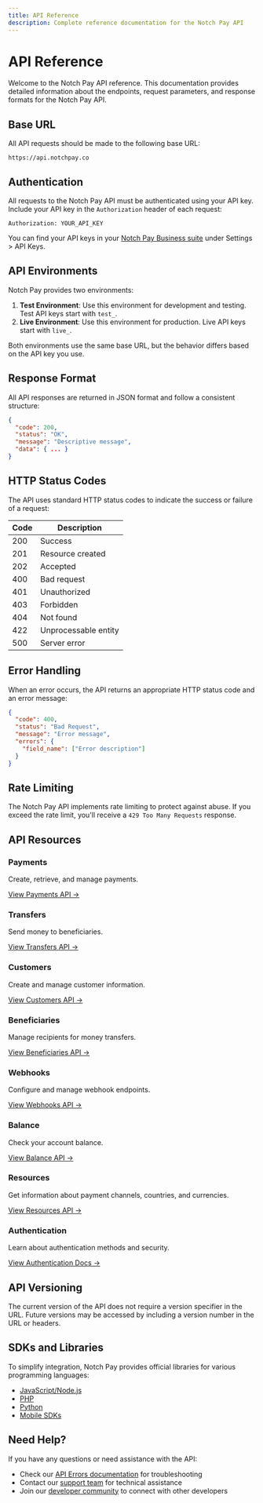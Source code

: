 ```yaml
---
title: API Reference
description: Complete reference documentation for the Notch Pay API
---
```


# API Reference

Welcome to the Notch Pay API reference. This documentation provides detailed information about the endpoints, request parameters, and response formats for the Notch Pay API.

## Base URL

All API requests should be made to the following base URL:

```
https://api.notchpay.co
```

## Authentication

All requests to the Notch Pay API must be authenticated using your API key. Include your API key in the `Authorization` header of each request:

```
Authorization: YOUR_API_KEY
```

You can find your API keys in your [Notch Pay Business suite](https://business.notchpay.co) under Settings > API Keys.

## API Environments

Notch Pay provides two environments:

1. **Test Environment**: Use this environment for development and testing. Test API keys start with `test_`.
2. **Live Environment**: Use this environment for production. Live API keys start with `live_`.

Both environments use the same base URL, but the behavior differs based on the API key you use.

## Response Format

All API responses are returned in JSON format and follow a consistent structure:

```json
{
  "code": 200,
  "status": "OK",
  "message": "Descriptive message",
  "data": { ... }
}
```

## HTTP Status Codes

The API uses standard HTTP status codes to indicate the success or failure of a request:

| Code | Description |
|------|-------------|
| 200 | Success |
| 201 | Resource created |
| 202 | Accepted |
| 400 | Bad request |
| 401 | Unauthorized |
| 403 | Forbidden |
| 404 | Not found |
| 422 | Unprocessable entity |
| 500 | Server error |

## Error Handling

When an error occurs, the API returns an appropriate HTTP status code and an error message:

```json
{
  "code": 400,
  "status": "Bad Request",
  "message": "Error message",
  "errors": {
    "field_name": ["Error description"]
  }
}
```

## Rate Limiting

The Notch Pay API implements rate limiting to protect against abuse. If you exceed the rate limit, you'll receive a `429 Too Many Requests` response.

## API Resources

<div className="grid grid-cols-1 md:grid-cols-2 gap-4 mt-6">
  <div className="border rounded-lg p-6 hover:shadow-md transition-shadow">
    <h3 className="text-lg font-semibold mb-2">Payments</h3>
    <p className="mb-4">Create, retrieve, and manage payments.</p>
    <a href="/api/payments" className="text-teal-600 hover:underline">View Payments API →</a>
  </div>
  <div className="border rounded-lg p-6 hover:shadow-md transition-shadow">
    <h3 className="text-lg font-semibold mb-2">Transfers</h3>
    <p className="mb-4">Send money to beneficiaries.</p>
    <a href="/api/transfers" className="text-teal-600 hover:underline">View Transfers API →</a>
  </div>
</div>

<div className="grid grid-cols-1 md:grid-cols-2 gap-4 mt-4">
  <div className="border rounded-lg p-6 hover:shadow-md transition-shadow">
    <h3 className="text-lg font-semibold mb-2">Customers</h3>
    <p className="mb-4">Create and manage customer information.</p>
    <a href="/api/customers" className="text-teal-600 hover:underline">View Customers API →</a>
  </div>
  <div className="border rounded-lg p-6 hover:shadow-md transition-shadow">
    <h3 className="text-lg font-semibold mb-2">Beneficiaries</h3>
    <p className="mb-4">Manage recipients for money transfers.</p>
    <a href="/api/beneficiaries" className="text-teal-600 hover:underline">View Beneficiaries API →</a>
  </div>
</div>

<div className="grid grid-cols-1 md:grid-cols-2 gap-4 mt-4">
  <div className="border rounded-lg p-6 hover:shadow-md transition-shadow">
    <h3 className="text-lg font-semibold mb-2">Webhooks</h3>
    <p className="mb-4">Configure and manage webhook endpoints.</p>
    <a href="/api/webhooks" className="text-teal-600 hover:underline">View Webhooks API →</a>
  </div>
  <div className="border rounded-lg p-6 hover:shadow-md transition-shadow">
    <h3 className="text-lg font-semibold mb-2">Balance</h3>
    <p className="mb-4">Check your account balance.</p>
    <a href="/api/balance" className="text-teal-600 hover:underline">View Balance API →</a>
  </div>
</div>

<div className="grid grid-cols-1 md:grid-cols-2 gap-4 mt-4">
  <div className="border rounded-lg p-6 hover:shadow-md transition-shadow">
    <h3 className="text-lg font-semibold mb-2">Resources</h3>
    <p className="mb-4">Get information about payment channels, countries, and currencies.</p>
    <a href="/api/resources" className="text-teal-600 hover:underline">View Resources API →</a>
  </div>
  <div className="border rounded-lg p-6 hover:shadow-md transition-shadow">
    <h3 className="text-lg font-semibold mb-2">Authentication</h3>
    <p className="mb-4">Learn about authentication methods and security.</p>
    <a href="/api/authentication" className="text-teal-600 hover:underline">View Authentication Docs →</a>
  </div>
</div>

## API Versioning

The current version of the API does not require a version specifier in the URL. Future versions may be accessed by including a version number in the URL or headers.

## SDKs and Libraries

To simplify integration, Notch Pay provides official libraries for various programming languages:

- [JavaScript/Node.js](/sdks/javascript)
- [PHP](/sdks/php)
- [Python](/sdks/python)
- [Mobile SDKs](/sdks/mobile)

## Need Help?

If you have any questions or need assistance with the API:

- Check our [API Errors documentation](/api/errors) for troubleshooting
- Contact our [support team](mailto:hello@notchpay.co) for technical assistance
- Join our [developer community](https://community.notchpay.co) to connect with other developers